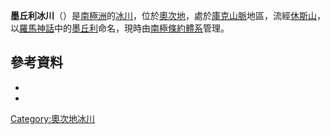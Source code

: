 {{coord|79|34|S|157|17|E|source:GNIS|display=title}}

'''墨丘利冰川'''（{{lang-en|Mercury Glacier}}）是[[南極洲|南極洲]]的[[冰川|冰川]]，位於[[奧次地|奧次地]]，處於[[庫克山脈|庫克山脈]]地區，流經[[休斯山|休斯山]]，以[[羅馬神話|羅馬神話]]中的[[墨丘利|墨丘利]]命名，現時由[[南極條約體系|南極條約體系]]管理。

==參考資料==
*{{cite gnis | type = antarid | id = 18824| name = Mercury Glacier | accessdate = 2013-09-19}}
*{{usgs-gazetteer|id=18824| name = Mercury Glacier}}

{{DEFAULTSORT:Mercury Glacier}}
[[Category:奧次地冰川|Category:奧次地冰川]]


{{OatesLand-geo-stub}}